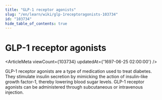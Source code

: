 ```yaml
---
title: "GLP-1 receptor agonists"
slug: "/en/learn/wiki/glp-1receptoragonists-103734"
id: "103734"
hide_table_of_contents: true
---
```



# GLP-1 receptor agonists

<ArticleMeta viewCount={103734} updatedAt={'1697-06-25 02:00:00'} />

GLP-1 receptor agonists are a type of medication used to treat diabetes. They stimulate insulin secretion by mimicking the action of insulin-like growth factor-1, thereby lowering blood sugar levels. GLP-1 receptor agonists can be administered through subcutaneous or intravenous injection.
